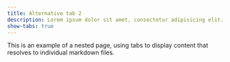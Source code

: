 ```yaml
---
title: Alternative tab 2
description: Lorem ipsum dolor sit amet, consectetur adipisicing elit. Quisquam, voluptatibus.
show-tabs: true
---
```


This is an example of a nested page, using tabs to display content that resolves to individual markdown files.
